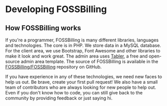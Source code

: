 # Developing FOSSBilling

## How FOSSBilling works
If you're a programmer, FOSSBilling is many different libraries, languages and technologies. The core is in PHP. We store data in a MySQL database. For the client area, we use Bootstrap, Font Awesome and other libraries to make it look and work great. The admin area uses [Tabler](https://tabler.io), a free and open-source admin area template. The source of FOSSBilling is available in the [FOSSBilling/FOSSBilling](https://github.com/FOSSBilling/FOSSBilling) repository on GitHub.

If you have experience in any of these technologies, we need new faces to help us out. Be brave, create your first pull request! We also have a small team of contributors who are always looking for new people to help out. Even if you don't know how to code, you can still give back to the community by providing feedback or just saying hi.
